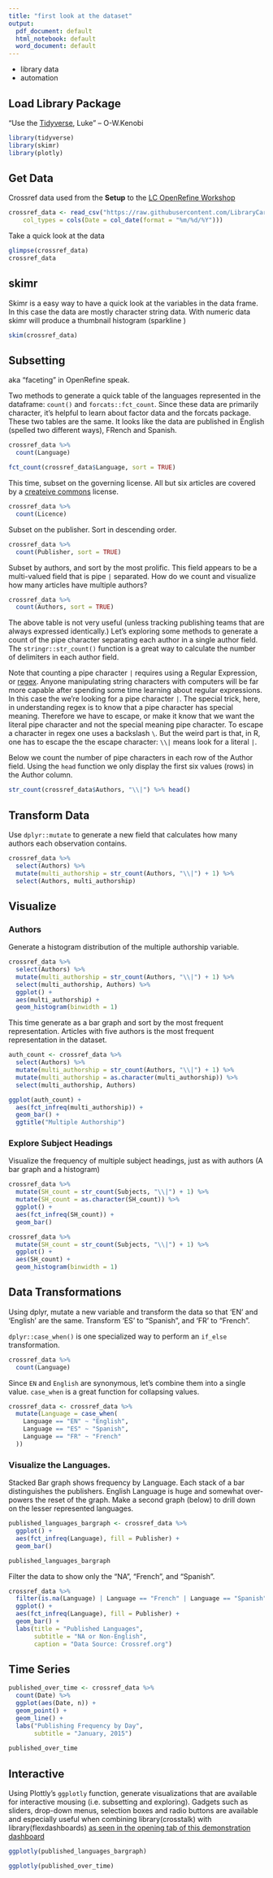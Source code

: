 ```yaml
---
title: "first look at the dataset"
output:
  pdf_document: default
  html_notebook: default
  word_document: default
---
```


- library data
- automation

## Load Library Package

"Use the [Tidyverse](https://www.tidyverse.org/), Luke" -- O-W.Kenobi 

```r
library(tidyverse)
library(skimr)
library(plotly)
```

## Get Data

Crossref data used from the **Setup** to the [LC OpenRefine Workshop](https://librarycarpentry.org/lc-open-refine/setup.html)

```r
crossref_data <- read_csv("https://raw.githubusercontent.com/LibraryCarpentry/lc-open-refine/gh-pages/data/doaj-article-sample.csv", 
    col_types = cols(Date = col_date(format = "%m/%d/%Y")))
```
Take a quick look at the data

```r
glimpse(crossref_data)
crossref_data
```

## skimr

Skimr is a easy way to have a quick look at the variables in the data frame.  In this case the data are mostly character string data.  With numeric data skimr will produce a thumbnail histogram (sparkline )

```r
skim(crossref_data)
```


## Subsetting

aka "faceting" in OpenRefine speak.

Two methods to generate a quick table of the languages represented in the dataframe:  `count()` and `forcats::fct_count`.  Since these data are primarily character, it's helpful to learn about factor data and the forcats package. These two tables are the same.  It looks like the data are published in English (spelled two different ways), FRench and Spanish.

```r
crossref_data %>% 
  count(Language)

fct_count(crossref_data$Language, sort = TRUE)
```

This time, subset on the governing license.  All but six articles are covered by a [createive commons](https://creativecommons.org/) license.

```r
crossref_data %>% 
  count(Licence)
```

Subset on the publisher.  Sort in descending order.

```r
crossref_data %>% 
  count(Publisher, sort = TRUE)
```

Subset by authors, and sort by the most prolific.  This field appears to be a multi-valued field that is pipe `|` separated.  How do we count and visualize how many articles have multiple authors?

```r
crossref_data %>% 
  count(Authors, sort = TRUE) 
```

The above table is not very useful (unless tracking publishing teams that are always expressed identically.)  Let's exploring some methods to generate a count of the pipe character separating each author in a single author field.  The `stringr::str_count()` function is a great way to calculate the number of delimiters in each author field.  

Note that counting a pipe character `|` requires using a Regular Expression, or [regex](https://en.wikipedia.org/wiki/Regular_expression).  Anyone manipulating string characters with computers will be far more capable after spending some time learning about regular expressions.  In this case the we're looking for a pipe character `|`.  The special trick, here, in understanding regex is to know that a pipe character has special meaning.  Therefore we have to escape, or make it know that we want the literal pipe character and not the special meaning pipe character.   To escape a character in regex one uses a backslash `\`.  But the weird part is that, in R, one has to escape the the escape character:  `\\|` means look for a literal `|`.

Below we count the number of pipe characters in each row of the Author field.  Using the `head` function we only display the first six values (rows) in the Author column.

```r
str_count(crossref_data$Authors, "\\|") %>% head()
```

## Transform Data

Use `dplyr::mutate` to generate a new field that calculates how many authors each observation contains.

```r
crossref_data %>% 
  select(Authors) %>% 
  mutate(multi_authorship = str_count(Authors, "\\|") + 1) %>% 
  select(Authors, multi_authorship)
```

## Visualize

### Authors

Generate a histogram distribution of the multiple authorship variable.

```r
crossref_data %>% 
  select(Authors) %>% 
  mutate(multi_authorship = str_count(Authors, "\\|") + 1) %>% 
  select(multi_authorship, Authors) %>% 
  ggplot() +
  aes(multi_authorship) +
  geom_histogram(binwidth = 1)
```

This time generate as a bar graph and sort by the most frequent representation.  Articles with five authors is the most frequent representation in the dataset. 

```r
auth_count <- crossref_data %>% 
  select(Authors) %>% 
  mutate(multi_authorship = str_count(Authors, "\\|") + 1) %>% 
  mutate(multi_authorship = as.character(multi_authorship)) %>% 
  select(multi_authorship, Authors)

ggplot(auth_count) +
  aes(fct_infreq(multi_authorship)) +
  geom_bar() +
  ggtitle("Multiple Authorship")
```

### Explore Subject Headings

Visualize the frequency of multiple subject headings, just as with authors (A bar graph and a histogram)

```r
crossref_data %>% 
  mutate(SH_count = str_count(Subjects, "\\|") + 1) %>% 
  mutate(SH_count = as.character(SH_count)) %>% 
  ggplot() +
  aes(fct_infreq(SH_count)) +
  geom_bar()

crossref_data %>% 
  mutate(SH_count = str_count(Subjects, "\\|") + 1) %>% 
  ggplot() +
  aes(SH_count) +
  geom_histogram(binwidth = 1) 
```


## Data Transformations

Using dplyr, mutate a new variable and transform the data so that 'EN' and 'English' are the same.  Transform 'ES' to "Spanish", and 'FR' to "French".  

`dplyr::case_when()` is one specialized way to perform an `if_else` transformation.

```r
crossref_data %>% 
  count(Language)
```

Since `EN` and `English` are synonymous, let's combine them into a single value.  `case_when` is a great function for collapsing values.

```r
crossref_data <- crossref_data %>% 
  mutate(Language = case_when(
    Language == "EN" ~ "English",
    Language == "ES" ~ "Spanish",
    Language == "FR" ~ "French"
  )) 
```

### Visualize the Languages. 

Stacked Bar graph shows frequency by Language. Each stack of a bar distinguishes the publishers. English Language is huge and somewhat over-powers the reset of the graph.  Make a second graph (below) to drill down on the lesser represented languages.

```r
published_languages_bargraph <- crossref_data %>% 
  ggplot() +
  aes(fct_infreq(Language), fill = Publisher) +
  geom_bar()

published_languages_bargraph
```

Filter the data to show only the "NA", "French", and "Spanish".

```r
crossref_data %>% 
  filter(is.na(Language) | Language == "French" | Language == "Spanish") %>% 
  ggplot() +
  aes(fct_infreq(Language), fill = Publisher) +
  geom_bar() +
  labs(title = "Published Languages",
       subtitle = "NA or Non-English",
       caption = "Data Source: Crossref.org")
```

## Time Series

```r
published_over_time <- crossref_data %>% 
  count(Date) %>% 
  ggplot(aes(Date, n)) +
  geom_point() +
  geom_line() +
  labs("Publishing Frequency by Day", 
       subtitle = "January, 2015")
  
published_over_time
```
## Interactive

Using Plottly's `ggplotly` function, generate visualizations that are available for interactive mousing (i.e. subsetting and exploring).  Gadgets such as sliders, drop-down menus, selection boxes and radio buttons are available and especially useful when combining library(crosstalk) with library(flexdashboards) [as seen in the opening tab of this demonstration dashboard](https://rfun-flexdashboards.netlify.com/)


```r
ggplotly(published_languages_bargraph)
```


```r
ggplotly(published_over_time)
```

